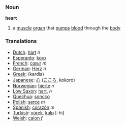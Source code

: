 === Noun ===

'''heart'''

#a [[muscle]] [[organ]] that [[pump]]s [[blood]] through the [[body]]

=== Translations ===
*[[Dutch]]: [[hart]] ''n''
*[[Esperanto]]: [[koro]]
*[[French]]: [[cœur]] ''m''
*[[German]]: [[Herz]] ''n''
*[[Greek]]: (kardia)
*[[Japanese]]: [[心]] ([[こころ]], kokoro)
*[[Norwegian]]: [[hjerte]] ''n''
*[[Low Saxon]]: [[hart]], ''n''
*[[Quechua]]: [[soncco]]
*[[Polish]]: [[serce]] ''m''
*[[Spanish]]: [[corazón]] ''m''
*[[Turkish]]: [[yürek]], [[kalp]] [-bi]
*[[Welsh]]: [[calon]] ''f''